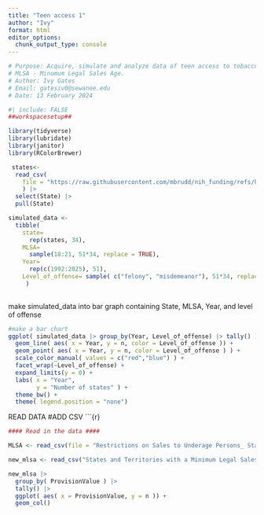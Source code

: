 ```yaml
---
title: "Teen access 1"
author: "Ivy"
format: html
editor_options: 
  chunk_output_type: console
---
```


```r

# Purpose: Acquire, simulate and analyze data of teen access to tobacco products over the past 50 years and the repruccisons for selling these products to those under the MLSA
# MLSA - Minumum Legal Sales Age. 
# Author: Ivy Gates
# Email: gatesiv0@sewanee.edu
# Date: 13 February 2024

```

```r
#| include: FALSE 
##workspacesetup## 

library(tidyverse)
library(lubridate)
library(janitor)
library(RColorBrewer)

```

```r
 states<-
  read_csv(
    file = "https://raw.githubusercontent.com/mbrudd/nih_funding/refs/heads/main/state_populations.csv"
    ) |>
  select(State) |> 
  pull(State)

```

```r
simulated_data <-
  tibble( 
    state= 
      rep(states, 34),
    MLSA= 
      sample(18:21, 51*34, replace = TRUE),
    Year= 
      rep(c(1992:2025), 51),
    Level_of_offense= sample( c("felony", "misdemeanor"), 51*34, replace = TRUE )
     )
  
```

make simulated_data into bar graph containing State, MLSA, Year, and level of offense

```r
#make a bar chart
ggplot( simulated_data |> group_by(Year, Level_of_offense) |> tally() ) +
  geom_line( aes( x = Year, y = n, color = Level_of_offense )) + 
  geom_point( aes( x = Year, y = n, color = Level_of_offense ) ) +
  scale_color_manual( values = c("red","blue") ) +
  facet_wrap(~Level_of_offense) +
  expand_limits(y = 0) +
  labs( x = "Year",
        y = "Number of states" ) +
  theme_bw() +
  theme( legend.position = "none")
```

READ DATA #ADD CSV \`\`\`{r}

```r
#### Read in the data ####

MLSA <- read_csv(file = "Restrictions on Sales to Underage Persons_ States with Laws Prohibiting Sales of E-Cigarettes to Underage Persons (Enacted as of June 30, 2024 (n=58)).csv", show_col_types = FALSE)

new_mlsa <- read_csv("States and Territories with a Minimum Legal Sales Age (MLSA) of 21 Years for Purchasing Any Tobacco Product – Laws Enacted by September 30, 2024 (n=58).csv", show_col_types = F)

new_mlsa |> 
  group_by( ProvisionValue ) |>
  tally() |>
  ggplot( aes( x = ProvisionValue, y = n )) +
  geom_col()
```
